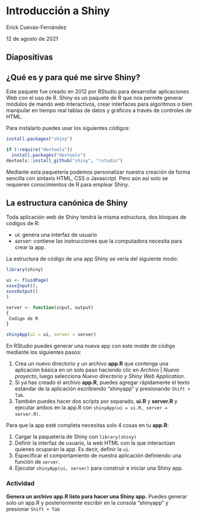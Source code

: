 # Introducción a Shiny

Erick Cuevas-Fernández

12 de agosto de 2021

## Diapositivas


## ¿Qué es y para qué me sirve Shiny?

Este paquete fue creado en 2012 por RStudio para desarrollar aplicaciones Web con el uso de R. 
Shiny es un paquete de R que nos permite generar módulos de mando web interactivos, crear interfaces para algoritmos o bien manipular en tiempo real tablas de datos y gráficos a través de controles de HTML. 

Para instalarlo puedes usar los siguientes códigos:

```r
install.packages("shiny")

if (!require("devtools"))
  install.packages("devtools")
devtools::install_github("shiny", "rstudio")

```

Mediante esta paquetería podemos personalizar nuestra creación de forma sencilla con sintaxis HTML, CSS o Javascript. Pero aún así solo se requieren conocimientos de R para emplear Shiny. 


## La estructura canónica de Shiny 

Toda aplicación web de Shiny tendrá la misma estructura, dos bloques de códigos de R:

- *ui*: genera una interfaz de usuario
- *server*: contiene las instrucciones que la computadora necesita para crear la app. 

La estructura de código de una app Shiny se vería del siguiente modo:

```r
library(shiny)

ui <- fluidPage(
xxxxInput(),
xxxxOutput()
)

server <- function(input, output)
{
 Codigo de R
}

shinyApp(ui = ui, server = server)
```

En RStudio puedes generar una nueva app con este molde de código mediante los siguientes pasos:

1. Crea un nuevo directorio y un archivo **app.R** que contenga una aplicación básica en un solo paso haciendo clic en *Archivo* | *Nuevo proyecto*, luego selecciona *Nuevo directorio* y *Shiny Web Application*.
2. Si ya has creado el archivo **app.R**, puedes agregar rápidamente el texto estándar de la aplicación escribiendo "shinyapp" y presionando `Shift + Tab`.
3. También puedes hacer dos scripts por separado, **ui.R** y **server.R** y ejecutar ambos en la app.R con `shinyApp(ui = ui.R, server = server.R)`.

Para que la app esté completa necesitas solo 4 cosas en tu **app.R**:

1. Cargar la paquetería de Shiny con `library(shiny)`
2. Definir la interfaz de usuario, la web HTML con la que interactúan quienes ocuparán la app. Es decir, definir la `ui`.  
3. Especificar el comportamiento de nuestra aplicación definiendo una función de `server`.
4. Ejecutar `shinyApp(ui, server)` para construir e iniciar una Shiny app.

### Actividad

**Genera un archivo app.R listo para hacer una Shiny app.** Puedes generar solo un app.R y posteriormente escribir en la consola "shinyapp" y presionar `Shift + Tab`

